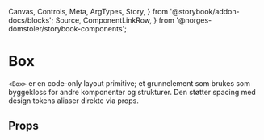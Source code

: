   Canvas,
  Controls,
  Meta,
  ArgTypes,
  Story,
} from '@storybook/addon-docs/blocks';
  Source,
  ComponentLinkRow,
} from '@norges-domstoler/storybook-components';

<Meta of={BoxStories} />

# Box

<ComponentLinkRow
  docsHref="https://design.domstol.no/987b33f71/p/377d6d-box  "
  githubHref="https://github.com/domstolene/designsystem/tree/main/packages/components/src/components/layout/Box"
  storybookHref="https://domstolene.github.io/designsystem/?path=/story/dds-components-layout-primitives-box--default"
  withBottomSpacing
/>

`<Box>` er en code-only layout primitive; et grunnelement som brukes som byggekloss for andre komponenter og strukturer. Den støtter spacing med design tokens aliaser direkte via props.

## Props

<Canvas of={BoxStories.Default} sourceState="shown" />
<Controls of={BoxStories.Default} />
